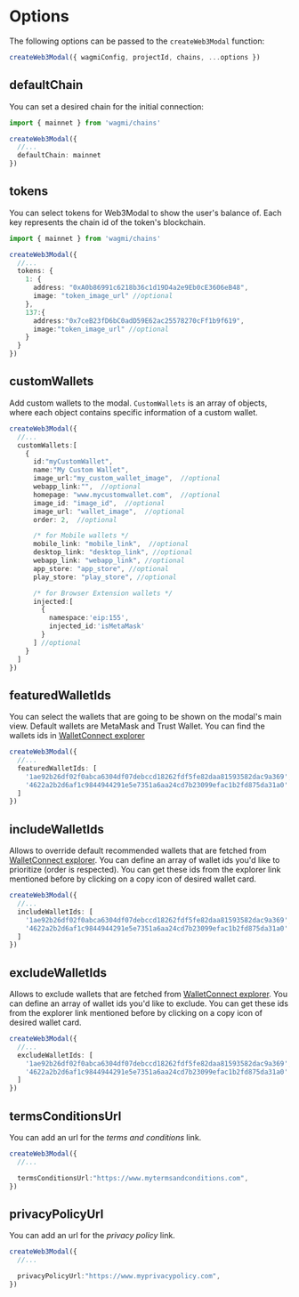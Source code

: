 
# Options

The following options can be passed to the `createWeb3Modal` function:

```ts
createWeb3Modal({ wagmiConfig, projectId, chains, ...options })
```

## defaultChain

You can set a desired chain for the initial connection:

```ts
import { mainnet } from 'wagmi/chains'

createWeb3Modal({
  //...
  defaultChain: mainnet
})
```

## tokens

You can select tokens for Web3Modal to show the user's balance of. Each key represents the chain id of the token's blockchain.
```ts
import { mainnet } from 'wagmi/chains'

createWeb3Modal({
  //...
  tokens: {
    1: {
      address: "0xA0b86991c6218b36c1d19D4a2e9Eb0cE3606eB48",
      image: "token_image_url" //optional
    },
    137:{
      address:"0x7ceB23fD6bC0adD59E62ac25578270cFf1b9f619",
      image:"token_image_url" //optional
    }
  }
})
```

## customWallets

Add custom wallets to the modal. `CustomWallets` is an array of objects, where each object contains specific information of a custom wallet.

```ts
createWeb3Modal({
  //...
  customWallets:[
    {
      id:"myCustomWallet",
      name:"My Custom Wallet",
      image_url:"my_custom_wallet_image",  //optional
      webapp_link:"",  //optional
      homepage: "www.mycustomwallet.com",  //optional
      image_id: "image_id",  //optional
      image_url: "wallet_image",  //optional
      order: 2,  //optional

      /* for Mobile wallets */
      mobile_link: "mobile_link",  //optional
      desktop_link: "desktop_link", //optional
      webapp_link: "webapp_link", //optional
      app_store: "app_store", //optional
      play_store: "play_store", //optional

      /* for Browser Extension wallets */
      injected:[
        {
          namespace:'eip:155',
          injected_id:'isMetaMask'
        }
      ] //optional
    }
  ]
})
```

## featuredWalletIds

You can select the wallets that are going to be shown on the modal's main view. Default wallets are MetaMask and Trust Wallet. 
You can find the wallets ids in [WalletConnect explorer](https://walletconnect.com/explorer?type=wallet)

```ts
createWeb3Modal({
  //...
  featuredWalletIds: [
    '1ae92b26df02f0abca6304df07debccd18262fdf5fe82daa81593582dac9a369',
    '4622a2b2d6af1c9844944291e5e7351a6aa24cd7b23099efac1b2fd875da31a0'
  ]
})
```

## includeWalletIds

Allows to override default recommended wallets that are fetched from [WalletConnect explorer](https://walletconnect.com/explorer?type=wallet).
You can define an array of wallet ids you'd like to prioritize (order is respected).
You can get these ids from the explorer link mentioned before by clicking on a copy icon of desired wallet card.

```ts
createWeb3Modal({
  //...
  includeWalletIds: [
    '1ae92b26df02f0abca6304df07debccd18262fdf5fe82daa81593582dac9a369',
    '4622a2b2d6af1c9844944291e5e7351a6aa24cd7b23099efac1b2fd875da31a0'
  ]
})
```

## excludeWalletIds

Allows to exclude wallets that are fetched from [WalletConnect explorer](https://walletconnect.com/explorer?type=wallet).
You can define an array of wallet ids you'd like to exclude.
You can get these ids from the explorer link mentioned before by clicking on a copy icon of desired wallet card.

```ts
createWeb3Modal({
  //...
  excludeWalletIds: [
    '1ae92b26df02f0abca6304df07debccd18262fdf5fe82daa81593582dac9a369',
    '4622a2b2d6af1c9844944291e5e7351a6aa24cd7b23099efac1b2fd875da31a0'
  ]
})
```

## termsConditionsUrl

You can add an url for the *terms and conditions* link.

```ts
createWeb3Modal({
  //...

  termsConditionsUrl:"https://www.mytermsandconditions.com",
})
```

## privacyPolicyUrl

You can add an url for the *privacy policy* link.

```ts
createWeb3Modal({
  //...

  privacyPolicyUrl:"https://www.myprivacypolicy.com",
})
```
